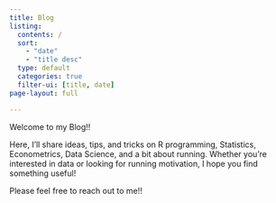 ```yaml
---
title: Blog
listing: 
  contents: /
  sort:
    - "date"
    - "title desc"
  type: default
  categories: true
  filter-ui: [title, date]
page-layout: full

---
```


Welcome to my Blog!! 

Here, I’ll share ideas, tips, and tricks on R programming, Statistics, Econometrics, Data Science, and a bit about running. Whether you’re interested in data or looking for running motivation, I hope you find something useful!

Please feel free to reach out to me!!
